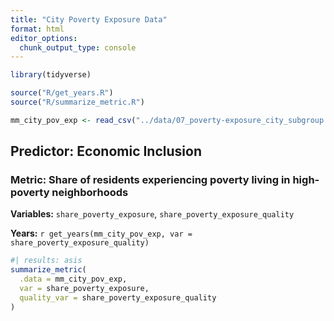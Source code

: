 ```yaml
---
title: "City Poverty Exposure Data"
format: html
editor_options: 
  chunk_output_type: console
---
```


```r
library(tidyverse)

source("R/get_years.R")
source("R/summarize_metric.R")

mm_city_pov_exp <- read_csv("../data/07_poverty-exposure_city_subgroup.csv")

```

## Predictor: Economic Inclusion

### Metric: Share of residents experiencing poverty living in high-poverty neighborhoods

**Variables:** `share_poverty_exposure`, `share_poverty_exposure_quality`

**Years:** `r get_years(mm_city_pov_exp, var = share_poverty_exposure_quality)`

```r
#| results: asis
summarize_metric(
  .data = mm_city_pov_exp, 
  var = share_poverty_exposure, 
  quality_var = share_poverty_exposure_quality
)

```

